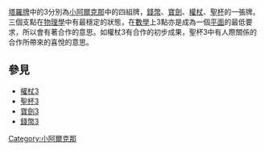 {{unreferenced|time=2019-03-30T11:36:35+00:00}}
[[塔羅牌|塔羅牌]]中的3分別為[[小阿爾克那|小阿爾克那]]中的四組牌，[[錢幣_(塔羅牌)|錢幣]]、[[寶劍|寶劍]]、[[權杖|權杖]]、[[聖杯|聖杯]]的一張牌。三個支點在[[物理學|物理學]]中有最穩定的狀態，在[[數學|數學]]上3點亦是成為一個[[平面_(数学)|平面]]的最低要求，所以會有著合作的意思。如權杖3有合作的初步成果，聖杯3中有人際關係的合作所帶來的喜悅的意思。

== 參見 ==
* [[權杖3|權杖3]]
* [[聖杯3|聖杯3]]
* [[寶劍3|寶劍3]]
* [[錢幣3|錢幣3]]

[[Category:小阿爾克那|Category:小阿爾克那]]
{{塔罗牌}}
{{占星学小作品}}